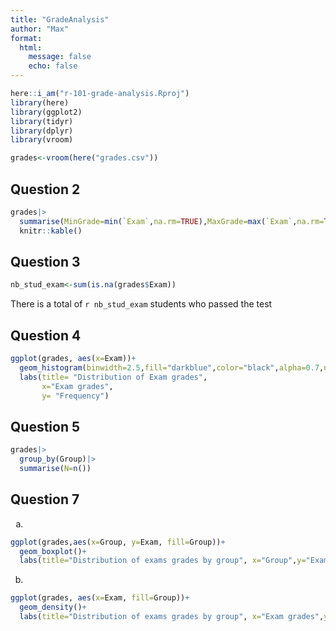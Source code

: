 ```yaml
---
title: "GradeAnalysis"
author: "Max"
format: 
  html:
    message: false
    echo: false
---
```


```r
here::i_am("r-101-grade-analysis.Rproj")
library(here)
library(ggplot2)
library(tidyr)
library(dplyr)
library(vroom)
```

```r
grades<-vroom(here("grades.csv"))
```
## Question 2

```r
grades|>
  summarise(MinGrade=min(`Exam`,na.rm=TRUE),MaxGrade=max(`Exam`,na.rm=TRUE),MedianGrade=median(`Exam`,na.rm=TRUE),AvgGrade=mean(`Exam`,na.rm=TRUE))|>
  knitr::kable()
```


## Question 3
```r
nb_stud_exam<-sum(is.na(grades$Exam))
```
There is a total of `r nb_stud_exam` students who passed the test

## Question 4
```r
ggplot(grades, aes(x=Exam))+
  geom_histogram(binwidth=2.5,fill="darkblue",color="black",alpha=0.7,na.rm=TRUE)+
  labs(title= "Distribution of Exam grades",
       x="Exam grades",
       y= "Frequency")
```
## Question 5
```r
grades|>
  group_by(Group)|>
  summarise(N=n())
```
## Question 7 
a)
```r
ggplot(grades,aes(x=Group, y=Exam, fill=Group))+
  geom_boxplot()+
  labs(title="Distribution of exams grades by group", x="Group",y="Exam grades")
```
b)
```r
ggplot(grades, aes(x=Exam, fill=Group))+
  geom_density()+
  labs(title="Distribution of exams grades by group", x="Exam grades",y="Density")+facet_wrap(~Group, ncol=4)
```


